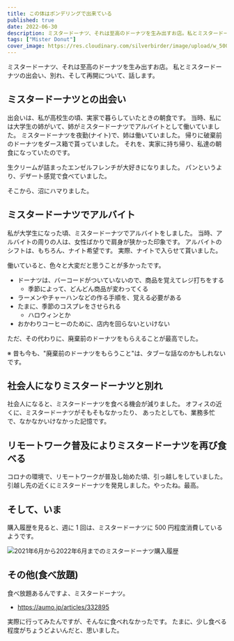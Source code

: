 ```yaml
---
title: この体はポンデリングで出来ている
published: true
date: 2022-06-30
description: ミスタードーナツ、それは至高のドーナツを生み出すお店。私とミスタードーナツの出会い、別れ、そして再開について、話します。
tags: ["Mister Donut"]
cover_image: https://res.cloudinary.com/silverbirder/image/upload/w_500,c_scale/v1656506727/silver-birder.github.io/blog/rod-long-6SMF42-JTAc-unsplash.jpg
---
```



ミスタードーナツ、それは至高のドーナツを生み出すお店。
私とミスタードーナツの出会い、別れ、そして再開について、話します。

## ミスタードーナツとの出会い

出会いは、私が高校生の頃、実家で暮らしていたときの朝食です。
当時、私には大学生の姉がいて、姉がミスタードーナツでアルバイトとして働いていました。
ミスタードーナツを夜勤(ナイト)で、姉は働いていました。
帰りに破棄前のドーナツをダース箱で貰っていました。
それを、実家に持ち帰り、私達の朝食になっていたのです。

生クリームが詰まったエンゼルフレンチが大好きになりました。
パンというより、デザート感覚で食べていました。

そこから、沼にハマりました。

## ミスタードーナツでアルバイト

私が大学生になった頃、ミスタードーナツでアルバイトをしました。
当時、アルバイトの周りの人は、女性ばかりで肩身が狭かった印象です。
アルバイトのシフトは、もちろん、ナイト希望です。
実際、ナイトで入らせて貰いました。

働いていると、色々と大変だと思うことが多かったです。

- ドーナツは、バーコードがついていないので、商品を覚えてレジ打ちをする
  - 季節によって、どんどん商品が変わってくる
- ラーメンやチャーハンなどの作る手順を、覚える必要がある
- たまに、季節のコスプレをさせられる
  - ハロウィンとか
- おかわりコーヒーのために、店内を回らないといけない

ただ、その代わりに、廃棄前のドーナツをもらえることが最高でした。

※ 昔も今も、"廃棄前のドーナツをもらうこと"は、タブーな話なのかもしれないです。

## 社会人になりミスタードーナツと別れ

社会人になると、ミスタードーナツを食べる機会が減りました。
オフィスの近くに、ミスタードーナツがそもそもなかったり、
あったとしても、業務多忙で、なかなかいけなかった記憶です。

## リモートワーク普及によりミスタードーナツを再び食べる

コロナの環境で、リモートワークが普及し始めた頃、引っ越しをしていました。
引越し先の近くにミスタードーナツを発見しました。やったね。最高。

## そして、いま

購入履歴を見ると、週に 1 回は、ミスタードーナツに 500 円程度消費しているようです。

<Image
  src="https://res.cloudinary.com/silverbirder/image/upload/v1656509793/silver-birder.github.io/blog/202106_202206_md.png"
  width={1860}
  height={1384}
  layout="constrained"
  alt="2021年6月から2022年6月までのミスタードーナツ購入履歴"
/>

## その他(食べ放題)

食べ放題あるんですよ、ミスタードーナツ。

- https://aumo.jp/articles/332895

実際に行ってみたんですが、そんなに食べれなかったです。
たまに、少し食べる程度がちょうどよいんだと、思いました。
